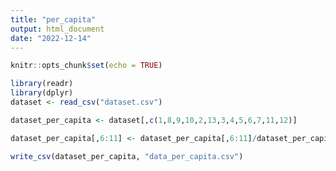 ```yaml
---
title: "per_capita"
output: html_document
date: "2022-12-14"
---
```


```r
knitr::opts_chunk$set(echo = TRUE)
```

```r
library(readr)
library(dplyr)
dataset <- read_csv("dataset.csv")
```
```r
dataset_per_capita <- dataset[,c(1,8,9,10,2,13,3,4,5,6,7,11,12)]

dataset_per_capita[,6:11] <- dataset_per_capita[,6:11]/dataset_per_capita$population_total
```

```r
write_csv(dataset_per_capita, "data_per_capita.csv")
```